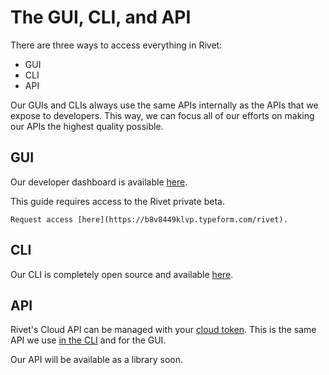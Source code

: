 # The GUI, CLI, and API

There are three ways to access everything in Rivet:

- <Tooltip tip='Graphical User Interface'>GUI</Tooltip>
- <Tooltip tip='Command Line Interface'>CLI</Tooltip>
- <Tooltip tip='Application Programming Interface'>API</Tooltip>

Our GUIs and CLIs always use the same APIs internally as the APIs that we expose to developers. This way, we can focus all of our efforts on making our APIs the highest quality possible.

## GUI

Our developer dashboard is available [here](https://hub.rivet.gg/developer/dashboard).

<Note>
	This guide requires access to the Rivet private beta.

    Request access [here](https://b8v8449klvp.typeform.com/rivet).

</Note>

## CLI

Our CLI is completely open source and available [here](https://github.com/rivet-gg/cli#installing).

## API

Rivet's Cloud API can be managed with your [cloud token](/docs/general/concepts/token-types#cloud). This is the same API we use [in the CLI](https://github.com/rivet-gg/cli/blob/7f91d180f64b755956d89a3a83bfb2e77a42d72d/cli/src/commands/version.rs#L368) and for the GUI.

Our API will be available as a library soon.
